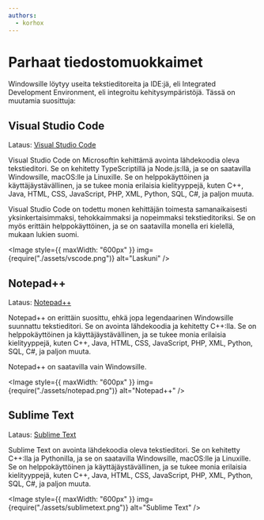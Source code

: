 ```yaml
---
authors:
  - korhox
---
```


# Parhaat tiedostomuokkaimet

Windowsille löytyy useita tekstieditoreita ja IDE:jä, eli Integrated Development Environment, eli integroitu kehitysympäristöjä. Tässä on muutamia suosittuja:

## Visual Studio Code

Lataus: [Visual Studio Code](https://code.visualstudio.com/)

Visual Studio Code on Microsoftin kehittämä avointa lähdekoodia oleva tekstieditori. Se on kehitetty TypeScriptillä ja Node.js:llä, ja se on saatavilla Windowsille, macOS:lle ja Linuxille. Se on helppokäyttöinen ja käyttäjäystävällinen, ja se tukee monia erilaisia kielityyppejä, kuten C++, Java, HTML, CSS, JavaScript, PHP, XML, Python, SQL, C#, ja paljon muuta.

Visual Studio Code on todettu monen kehittäjän toimesta samanaikaisesti yksinkertaisimmaksi, tehokkaimmaksi ja nopeimmaksi tekstieditoriksi. Se on myös erittäin helppokäyttöinen, ja se on saatavilla monella eri kielellä, mukaan lukien suomi.

<Image
	style={{ maxWidth: "600px" }}
	img={require("./assets/vscode.png")}
	alt="Laskuni"
/>

## Notepad++

Lataus: [Notepad++](https://notepad-plus-plus.org/)

Notepad++ on erittäin suosittu, ehkä jopa legendaarinen Windowsille suunnattu tekstieditori. Se on avointa lähdekoodia ja kehitetty C++:lla. Se on helppokäyttöinen ja käyttäjäystävällinen, ja se tukee monia erilaisia kielityyppejä, kuten C++, Java, HTML, CSS, JavaScript, PHP, XML, Python, SQL, C#, ja paljon muuta.

Notepad++ on saatavilla vain Windowsille.

<Image
	style={{ maxWidth: "600px" }}
	img={require("./assets/notepad.png")}
	alt="Notepad++"
/>

## Sublime Text

Lataus: [Sublime Text](https://www.sublimetext.com/)

Sublime Text on avointa lähdekoodia oleva tekstieditori. Se on kehitetty C++:lla ja Pythonilla, ja se on saatavilla Windowsille, macOS:lle ja Linuxille. Se on helppokäyttöinen ja käyttäjäystävällinen, ja se tukee monia erilaisia kielityyppejä, kuten C++, Java, HTML, CSS, JavaScript, PHP, XML, Python, SQL, C#, ja paljon muuta.

<Image
	style={{ maxWidth: "600px" }}
	img={require("./assets/sublimetext.png")}
	alt="Sublime Text"
/>
